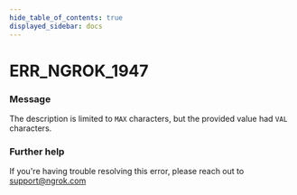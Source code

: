 ```yaml
---
hide_table_of_contents: true
displayed_sidebar: docs
---
```



# ERR_NGROK_1947

### Message

The description is limited to `MAX` characters, but the provided value had `VAL` characters.

### Further help

If you're having trouble resolving this error, please reach out to [support@ngrok.com](mailto:support@ngrok.com?subject=Help%20with%20ERR_NGROK_1947)

<ErrorDetails error="err_ngrok_1947" />
